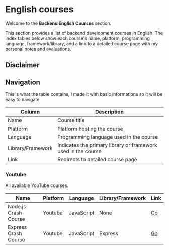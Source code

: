 
# English courses

Welcome to the **Backend English Courses** section.

This section provides a list of backend development courses in English.
The index tables below show each course's name, platform, programming language, framework/library, and a link to a detailed course page with my personal notes and evaluations.

## Disclaimer

<Disclaimer message="All course reviews and evaluations on this site reflect personal opinions and experiences. They are subjective and should not be considered definitive recommendations. Users are encouraged to conduct their own research and evaluate courses independently before making decisions." />

## Navigation

This is what the table contains, I made it with basic informations so it will be easy to navigate.

| Column            | Description                                                   |
| ----------------- | ------------------------------------------------------------- |
| Name              | Course title                                                  |
| Platform          | Platform hosting the course                                   |
| Language          | Programming language used in the course                       |
| Library/Framework | Indicates the primary library or framework used in the course |
| Link              | Redirects to detailed course page                             |

### Youtube

All available YouTube courses.

| Name                 | Platform | Language   | Library/Framework | Link                             |
| -------------------- | -------- | ---------- | ----------------- | -------------------------------- |
| Node.js Crash Course | Youtube  | JavaScript | None              | [Go](./javascript/nodejs-01.mdx) |
| Express Crash Course | Youtube  | JavaScript | Express           | [Go](./express/ex-01.mdx)        |
